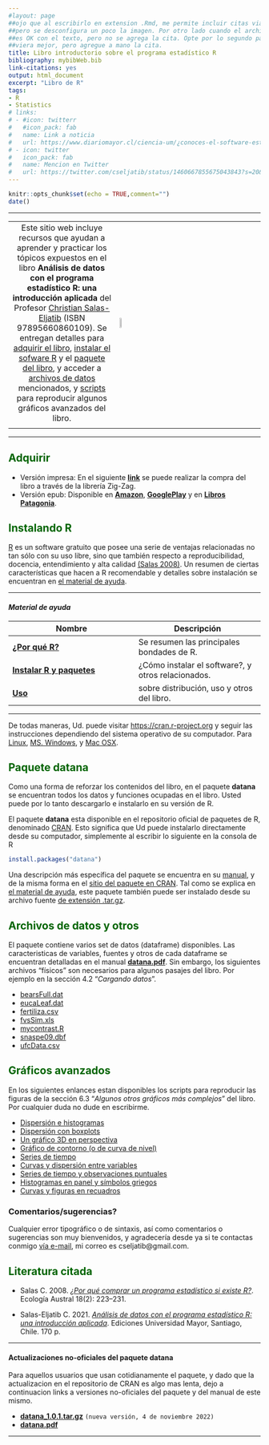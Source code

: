 ```yaml
---
#layout: page
##ojo que al escribirlo en extension .Rmd, me permite incluir citas via BibTeX,
##pero se desconfigura un poco la imagen. Por otro lado cuando el archivo es .rm, todo
##es OK con el texto, pero no se agrega la cita. Opte por lo segundo para que se 
##viera mejor, pero agregue a mano la cita.
title: Libro introductorio sobre el programa estadístico R
bibliography: mybibWeb.bib
link-citations: yes
output: html_document
excerpt: "Libro de R"
tags:
- R  
- Statistics
# links:
# - #icon: twitterr
#   #icon_pack: fab
#   name: Link a noticia
#   url: https://www.diariomayor.cl/ciencia-um/¿conoces-el-software-estadístico-r-profesor-lanza-libro-que-introduce-en-el-análisis-de-datos.html
# - icon: twitter
#   icon_pack: fab
#   name: Mencion en Twitter
#   url: https://twitter.com/cseljatib/status/1460667855675043843?s=20&t=20NyeERbyV3xlHUuzT74-w  
---
```


```r
knitr::opts_chunk$set(echo = TRUE,comment="")
date()
```

<style>H1{color:DarkRed;}</style>
<style>H2{color:DarkGreen;}</style>

--------


|  |  |
| :-------: | :----------- |
| Este sitio web incluye recursos que ayudan a aprender y practicar los tópicos expuestos en el libro **Análisis de datos con el programa estadístico R: una introducción aplicada** del Profesor [Christian Salas-Eljatib](http://eljatib.com) (ISBN 97895660860109). Se entregan  detalles para [adquirir el libro](#comprar), [instalar el sofware R](#instar) y el [paquete del libro](#paque), y acceder a [archivos de datos](#archi) mencionados, y [scripts](#scri) para reproducir algunos  gráficos avanzados del libro. | ![](/images/portadaLibroChico.jpg){#id .class height=10%}          |
|                  |             |

--------




## Adquirir {#comprar}
+ Versión impresa: En el siguiente [**link**](https://tienda.zigzag.cl/9789566086109-analisis-de-datos-con-el-programa-estadistico-r.html) se puede realizar la compra del libro a través de la librería  Zig-Zag.
+ Versión epub: Disponible en  [**Amazon**](https://www.amazon.com/An%C3%A1lisis-datos-programa-estad%C3%ADstico-introducci%C3%B3n-ebook/dp/B09LRHNGPL/ref=sr_1_1?keywords=Christian+Salas+Eljatib&qid=1637176913&qsid=134-6265285-4112915&s=books&sr=1-1&sres=B09LRHNGPL&srpt=ABIS_BOOK),  [**GooglePlay**](https://play.google.com/store/books/details/Christian_Salas_Eljatib_An%C3%A1lisis_de_datos_con_el_p?id=15dOEAAAQBAJ&hl=es_CL&gl=US) y en [**Libros Patagonia**](https://www.librospatagonia.com/library/search/Christian%20Salas%20Eljatib).

## Instalando R {#instar}
[R](https://cran.r-project.org) es un software gratuito que posee una serie de ventajas relacionadas no tan
sólo con su uso libre, sino que también respecto a reproducibilidad, docencia,
entendimiento y alta calidad [(Salas 2008)](#biblioaca).  Un resumen de ciertas características que hacen a R recomendable y detalles sobre instalación se encuentran en [el material de ayuda](#ayuda).

--------

#### *Material de ayuda* {#ayuda}


| Nombre      |  Descripción |
| ----------- | ----------- |
| [**¿Por qué R?**](/rlibro/01porQueR.pdf)| Se resumen las principales bondades de R.  |
| [**Instalar R y paquetes**](/rlibro/02instalaR.pdf)   | ¿Cómo instalar el software?, y otros relacionados.  |
| [**Uso**](/rlibro/distroUsolibroR.pdf) | sobre distribución, uso y otros del libro. |

--------


De todas maneras, Ud. puede visitar [https://cran.r-project.org](https://cran.r-project.org) y seguir las instrucciones dependiendo del sistema operativo de su computador. Para [Linux](https://cran.r-project.org/bin/linux/), [MS. Windows](https://cran.r-project.org/bin/windows/), y [Mac OSX](https://cran.r-project.org/bin/macosx/).


## Paquete datana {#paque}
Como una forma de reforzar los contenidos del libro, 
 en el paquete **datana** se encuentran todos los datos y funciones ocupadas en el libro. Usted puede por lo tanto descargarlo e instalarlo en su versión de R.
 
 El paquete **datana** esta disponible en el repositorio oficial de paquetes de R, denominado [CRAN](https://cran.r-project.org/web/packages/available_packages_by_name.html). Esto significa 
que Ud puede instalarlo directamente desde su computador, simplemente al escribir lo siguiente en la consola de R

```r
install.packages("datana")
```

Una descripción más específica del paquete se encuentra en su [manual](https://cran.r-project.org/web/packages/datana/datana.pdf), y de la misma forma en el [sitio del paquete en CRAN](https://cran.r-project.org/web/packages/datana/index.html).
Tal como se explica en [el material de ayuda](#ayuda), este paquete también puede ser  instalado desde su archivo fuente [de extensión .tar.gz](https://cran.r-project.org/src/contrib/datana_1.0.1.tar.gz). 


## Archivos de datos y otros {#archi}
El paquete contiene varios set de datos (dataframe) disponibles. Las caracteristicas de variables, fuentes y otros de cada dataframe se encuentran detalladas en el manual [**datana.pdf**](https://cran.r-project.org/web/packages/datana/datana.pdf). Sin embargo, los siguientes archivos "físicos" son necesarios para algunos pasajes del libro. Por ejemplo en la sección 4.2 "*Cargando datos*".

+ [bearsFull.dat](/rlibro/bearsFull.dat)
+ [eucaLeaf.dat](/rlibro/eucaLeaf.dat)
+ [fertiliza.csv](/rlibro/fertiliza.csv)
+ [fvsSim.xls](/rlibro/fvsSim.xls)
+ [mycontrast.R](/rlibro/mycontrast.R)
+ [snaspe09.dbf](/rlibro/snaspe09.dbf)
+ [ufcData.csv](/rlibro/ufcData.csv)

## Gráficos avanzados {#scri}
En los siguientes enlances estan disponibles los scripts para reproducir las figuras de la sección 6.3 "*Algunos otros gráficos más complejos*" del libro. Por cualquier duda no dude en escribirme.

+ [Dispersión e histogramas](/rlibro/xyHist.html)
+ [Dispersión con boxplots](/rlibro/xyBoxplot.html)
+ [Un gráfico 3D en perspectiva](/rlibro/perspectiva3D.html)
+ [Gráfico de contorno (o de curva de nivel)](/rlibro/contorno.html)
+ [Series de tiempo](/rlibro/timeSerPlot.html)
+ [Curvas y dispersión entre variables](/rlibro/curvasDispe.html)
+ [Series de tiempo y observaciones puntuales](/rlibro/pspTempo.html)
+ [Histogramas en panel y símbolos griegos](/rlibro/allHistoGreek.html)
+ [Curvas y figuras en recuadros](/rlibro/innerPanelPlots.html)


### Comentarios/sugerencias?
Cualquier error tipográfico o de sintaxis, así como 
comentarios o sugerencias son muy bienvenidos, y agradecería desde ya si te contactas conmigo [vía e-mail](mailto:cseljatib@gmail.com), mi correo es cseljatib@gmail.com.

## Literatura citada {#biblioaca}
- Salas C. 2008. [*¿Por qué comprar un programa estadístico si existe R?*](/publication/2008-01-01_por_que_comprar_un_). Ecología Austral 18(2): 223--231. 

- Salas-Eljatib C. 2021. [*Análisis de datos con el programa estadístico R: una introducción aplicada*](/publication/2021-01-01_analisis_de_datos_co/). Ediciones Universidad Mayor,
 Santiago, Chile. 170 p.

--------

#### Actualizaciones no-oficiales del paquete **datana** {#noofi}
Para aquellos usuarios que usan cotidianamente el paquete, y dado que la actualizacion en el repositorio de CRAN es algo mas lenta, dejo a continuacion links a versiones no-oficiales del paquete y del manual de este mismo.

+ [**datana_1.0.1.tar.gz**](/rlibro/datana_1.0.1.tar.gz)  `(nueva versión, 4 de noviembre 2022)`
+ [**datana.pdf**](/rlibro/datana.pdf)

--------

<!-- ### Footer

El documento [**distroUsolibroR.pdf**](/rlibro/distroUsolibroR.pdf) resume lo presentado en este sitio web, y puede servir de complemento a lo que acá se explica.


|              |   |
:---|:-------------------------:
<font size="4"> Este sitio web incluye recursos que ayudan a aprender y practicar los tópicos expuestos en el libro **Análisis de datos con el programa estadístico R: una introducción aplicada** del Profesor [Christian Salas-Eljatib](http://eljatib.com) (ISBN 97895660860109). Se entregan  detalles para [adquirir el libro](#comprar), [instalar el sofware R](#instar) y el [paquete del libro](#paque), y acceder a [archivos de datos](#archi) mencionados, y [scripts](#scri) para reproducir algunos  gráficos avanzados del libro.</font>|  <img src="/images/portadaLibro.jpg" width="30" height="75">



[Salas-Eljatib (2021)](#biblioaca), 

### Te pareció interesante o útil? Considera compartirlo 🙌


 <font size="6"> This is my text number 6</font>
 A continuación se ofrecen enlaces para [instalar R](#instar), así como  

<font size="5"> Este sitio web incluye recursos que ayudan a aprender y practicar los tópicos expuestos en el libro **Análisis de datos con el programa estadístico R: una introducción aplicada** del Profesor [Christian Salas-Eljatib](http://eljatib.com) (ISBN 97895660860109). Se entregan  detalles para [adquirir el libro](#comprar), [instalar el sofware R](#instar) y el [paquete del libro](#paque), y acceder a [archivos de datos](#archi) mencionados, y [scripts](#scri) para reproducir algunos  gráficos avanzados del libro.</font>|  <img src="/images/portadaLibro.jpg" width="4300" height="1500">

Este sitio web incluye recursos que ayudan a aprender y practicar los tópicos que son expuestos en el libro **Análisis de datos con el programa estadístico R: una introducción aplicada** del Profesor [Christian Salas-Eljatib](http://eljatib.com) (ISBN 97895660860109). El libro editado por Ediciones Universidad Mayor es distribuído por la [Libreria Zig-Zag](https://tienda.zigzag.cl/9789566086109-analisis-de-datos-con-el-programa-estadistico-r.html).

En el siguiente [**link**](https://tienda.zigzag.cl/9789566086109-analisis-de-datos-con-el-programa-estadistico-r.html) se puede realizar la compra del libro a través de la librería.

+ [Usando un modelo de ahusamiento](/biolibro/ahusamientoTrozado.html)
* **[Miscellaneous](./misce.md)** 
<style>H2{color:DarkOrange;}</style>
<style>p{color:Black;}</style>
<img src="/images/portadaLibro.png" width="800" height="700">
salas20 /myPubs/2020hgrate_ecoModelling.pdf (https://doi.org/10.1016/j.ecolmodel.2020.109198)
ponce 17 `doi:10.3390/f8090329`
sensors cifuentes 2018 `doi:10.3390/s18103357`.
salas10 http://rchn.biologiachile.cl/pdfs/2010/3/Soto_et_al_2010.pdf
salas06 /myPubs/2006xylofagos_RebolledoSalas_Bosque.pdf

+ [**¿Por qué R?**](/rlibro/01porQueR.pdf)| por que es bueno R?

+ [**¿Por qué R?**](/rlibro/01porQueR.pdf)

Una característica clave del paquete **datana** es que 

```r
library(datana)
head(pspLlancahue) #primeras seis filas
nrow(df) #numero de filas de la dataframe
```

Last updated: August 2020 -->
